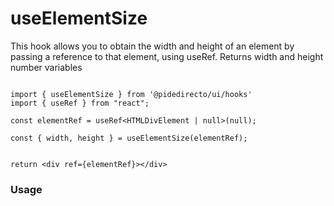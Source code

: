 


<Meta title="hooks/useElementSize" />

# useElementSize

This hook allows you to obtain the width and height of an element by passing a reference to that element, using useRef. Returns width and height number variables


```tsx

import { useElementSize } from '@pidedirecto/ui/hooks'
import { useRef } from "react";

const elementRef = useRef<HTMLDivElement | null>(null);

const { width, height } = useElementSize(elementRef);


return <div ref={elementRef}></div>

```

### Usage
<Canvas of={useElementSizeStories.BasicUsage} />

